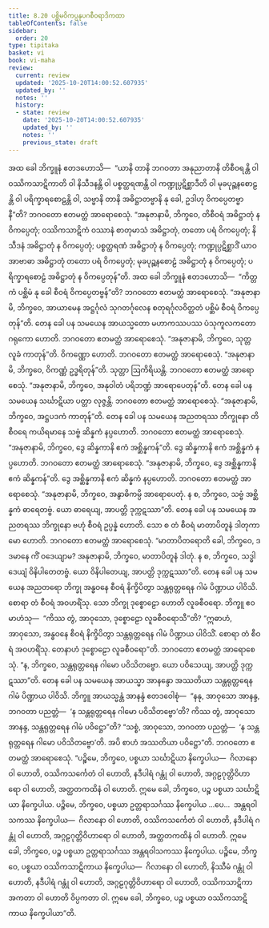 ```yaml
---
title: 8.20 ပစ္ဆိမဝိကပ္ပနုပဂစီဝရာဒိကထာ
tableOfContents: false
sidebar:
  order: 20
type: tipitaka
basket: vi
book: vi-maha
review:
  current: review
  updated: '2025-10-20T14:00:52.607935'
  updated_by: ''
  notes: ''
  history:
  - state: review
    date: '2025-10-20T14:00:52.607935'
    updated_by: ''
    notes: ''
    previous_state: draft
---
```



<DynamicBreadcrumb />


<ReviewStatus review={frontmatter.review} showDetails={true} />

<HypothesisAnnotation frontmatter={frontmatter} />

<Division number="358" book="vi-maha" e="ch" v="3" p="411">

<Paragraph number="1679" book="vi-maha">
အထ ခေါ ဘိက္ခူနံ ဧတဒဟောသိ—  “ယာနိ တာနိ ဘဂဝတာ အနုညာတာနိ တိစီဝရန္တိ ဝါ ဝဿိကသာဋိကာတိ ဝါ နိသီဒနန္တိ ဝါ ပစ္စတ္ထရဏန္တိ ဝါ ကဏ္ဍုပ္ပဋိစ္ဆာဒီတိ ဝါ မုခပုဉ္ဆနစောဠန္တိ ဝါ ပရိက္ခာရစောဠန္တိ ဝါ, သဗ္ဗာနိ တာနိ အဓိဋ္ဌာတဗ္ဗာနိ နု ခေါ, ဥဒါဟု ဝိကပ္ပေတဗ္ဗာနီ”တိ? ဘဂဝတော ဧတမတ္ထံ အာရောစေသုံ. “အနုဇာနာမိ, ဘိက္ခဝေ, တိစီဝရံ အဓိဋ္ဌာတုံ န ဝိကပ္ပေတုံ; ဝဿိကသာဋိကံ ဝဿာနံ စာတုမာသံ အဓိဋ္ဌာတုံ, တတော ပရံ ဝိကပ္ပေတုံ; နိသီဒနံ အဓိဋ္ဌာတုံ န ဝိကပ္ပေတုံ; ပစ္စတ္ထရဏံ အဓိဋ္ဌာတုံ န ဝိကပ္ပေတုံ; ကဏ္ဍုပ္ပဋိစ္ဆာဒိံ ယာဝ အာဗာဓာ အဓိဋ္ဌာတုံ တတော ပရံ ဝိကပ္ပေတုံ; မုခပုဉ္ဆနစောဠံ အဓိဋ္ဌာတုံ န ဝိကပ္ပေတုံ; ပရိက္ခာရစောဠံ အဓိဋ္ဌာတုံ န ဝိကပ္ပေတုန်”တိ.
</Paragraph>

<Paragraph number="1680" book="vi-maha">
အထ ခေါ ဘိက္ခူနံ ဧတဒဟောသိ—  “ကိတ္တကံ ပစ္ဆိမံ နု ခေါ စီဝရံ ဝိကပ္ပေတဗ္ဗန်”တိ? ဘဂဝတော ဧတမတ္ထံ အာရောစေသုံ. “အနုဇာနာမိ, ဘိက္ခဝေ, အာယာမေန အဋ္ဌင်္ဂုလံ သုဂတင်္ဂုလေန စတုရင်္ဂုလဝိတ္ထတံ ပစ္ဆိမံ စီဝရံ ဝိကပ္ပေတုန်”တိ.
</Paragraph>

</Division>
<Division number="359" book="vi-maha" e="ch" v="3" p="412">

<Paragraph number="1681" book="vi-maha">
တေန ခေါ ပန သမယေန အာယသ္မတော မဟာကဿပဿ ပံသုကူလကတော ဂရုကော ဟောတိ. ဘဂဝတော ဧတမတ္ထံ အာရောစေသုံ. “အနုဇာနာမိ, ဘိက္ခဝေ, သုတ္တလူခံ ကာတုန်”တိ. ဝိကဏ္ဏော ဟောတိ. ဘဂဝတော ဧတမတ္ထံ အာရောစေသုံ. “အနုဇာနာမိ, ဘိက္ခဝေ, ဝိကဏ္ဏံ ဥဒ္ဓရိတုန်”တိ. သုတ္တာ ဩကိရိယန္တိ. ဘဂဝတော ဧတမတ္ထံ အာရောစေသုံ. “အနုဇာနာမိ, ဘိက္ခဝေ, အနုဝါတံ ပရိဘဏ္ဍံ အာရောပေတုန်”တိ.
</Paragraph>

<Paragraph number="1682" book="vi-maha">
တေန ခေါ ပန သမယေန သင်္ဃာဋိယာ ပတ္တာ လုဇ္ဇန္တိ. ဘဂဝတော ဧတမတ္ထံ အာရောစေသုံ. “အနုဇာနာမိ, ဘိက္ခဝေ, အဋ္ဌပဒကံ ကာတုန်”တိ.
</Paragraph>

</Division>
<Division number="360" book="vi-maha" e="ch" v="3" p="412">

<Paragraph number="1683" book="vi-maha">
တေန ခေါ ပန သမယေန အညတရဿ ဘိက္ခုနော တိစီဝရေ ကယိရမာနေ သဗ္ဗံ ဆိန္နကံ နပ္ပဟောတိ. ဘဂဝတော ဧတမတ္ထံ အာရောစေသုံ. “အနုဇာနာမိ, ဘိက္ခဝေ, ဒွေ ဆိန္နကာနိ ဧကံ အစ္ဆိန္နကန်”တိ.
</Paragraph>

<Paragraph number="1684" book="vi-maha">
ဒွေ ဆိန္နကာနိ ဧကံ အစ္ဆိန္နကံ နပ္ပဟောတိ. ဘဂဝတော ဧတမတ္ထံ အာရောစေသုံ. “အနုဇာနာမိ, ဘိက္ခဝေ, ဒွေ အစ္ဆိန္နကာနိ ဧကံ ဆိန္နကန်”တိ.
</Paragraph>

<Paragraph number="1685" book="vi-maha">
ဒွေ အစ္ဆိန္နကာနိ ဧကံ ဆိန္နကံ နပ္ပဟောတိ. ဘဂဝတော ဧတမတ္ထံ အာရောစေသုံ. “အနုဇာနာမိ, ဘိက္ခဝေ, အနွာဓိကမ္ပိ အာရောပေတုံ. န စ, ဘိက္ခဝေ, သဗ္ဗံ အစ္ဆိန္နကံ ဓာရေတဗ္ဗံ. ယော ဓာရေယျ, အာပတ္တိ ဒုက္ကဋဿာ”တိ.
</Paragraph>

</Division>
<Division number="361" book="vi-maha" e="ch" v="3" p="412">

<Paragraph number="1686" book="vi-maha">
တေန ခေါ ပန သမယေန အညတရဿ ဘိက္ခုနော ဗဟုံ စီဝရံ ဥပ္ပန္နံ ဟောတိ. သော စ တံ စီဝရံ မာတာပိတူနံ ဒါတုကာမော ဟောတိ. ဘဂဝတော ဧတမတ္ထံ အာရောစေသုံ. “မာတာပိတရောတိ ခေါ, ဘိက္ခဝေ, ဒဒမာနေ ကိံ ဝဒေယျာမ? အနုဇာနာမိ, ဘိက္ခဝေ, မာတာပိတူနံ ဒါတုံ. န စ, ဘိက္ခဝေ, သဒ္ဓါဒေယျံ ဝိနိပါတေတဗ္ဗံ. ယော ဝိနိပါတေယျ, အာပတ္တိ ဒုက္ကဋဿာ”တိ.
</Paragraph>

</Division>
<Division number="362" book="vi-maha" e="ch" v="3" p="413">

<Paragraph number="1687" book="vi-maha">
တေန ခေါ ပန သမယေန အညတရော ဘိက္ခု အန္ဓဝနေ စီဝရံ နိက္ခိပိတွာ သန္တရုတ္တရေန ဂါမံ ပိဏ္ဍာယ ပါဝိသိ. စောရာ တံ စီဝရံ အဝဟရိံသု. သော ဘိက္ခု ဒုစ္စောဠော ဟောတိ လူခစီဝရော. ဘိက္ခူ ဧဝမာဟံသု—  “ကိဿ တွံ, အာဝုသော, ဒုစ္စောဠော လူခစီဝရောသီ”တိ? “ဣဓာဟံ, အာဝုသော, အန္ဓဝနေ စီဝရံ နိက္ခိပိတွာ သန္တရုတ္တရေန ဂါမံ ပိဏ္ဍာယ ပါဝိသိံ. စောရာ တံ စီဝရံ အဝဟရိံသု. တေနာဟံ ဒုစ္စောဠော လူခစီဝရော”တိ. ဘဂဝတော ဧတမတ္ထံ အာရောစေသုံ. “န, ဘိက္ခဝေ, သန္တရုတ္တရေန ဂါမော ပဝိသိတဗ္ဗော. ယော ပဝိသေယျ, အာပတ္တိ ဒုက္ကဋဿာ”တိ.
</Paragraph>

<Paragraph number="1688" book="vi-maha">
တေန ခေါ ပန သမယေန အာယသ္မာ အာနန္ဒော အဿတိယာ သန္တရုတ္တရေန ဂါမံ ပိဏ္ဍာယ ပါဝိသိ. ဘိက္ခူ အာယသ္မန္တံ အာနန္ဒံ ဧတဒဝေါစုံ—  “နနု, အာဝုသော အာနန္ဒ, ဘဂဝတာ ပညတ္တံ—  ‘န သန္တရုတ္တရေန ဂါမော ပဝိသိတဗ္ဗော’တိ? ကိဿ တွံ, အာဝုသော အာနန္ဒ, သန္တရုတ္တရေန ဂါမံ ပဝိဋ္ဌော”တိ? “သစ္စံ, အာဝုသော, ဘဂဝတာ ပညတ္တံ—  ‘န သန္တရုတ္တရေန ဂါမော ပဝိသိတဗ္ဗော’တိ. အပိ စာဟံ အဿတိယာ ပဝိဋ္ဌော”တိ. ဘဂဝတော ဧတမတ္ထံ အာရောစေသုံ.
</Paragraph>

<Paragraph number="1689" book="vi-maha">
“ပဉ္စိမေ, ဘိက္ခဝေ, ပစ္စယာ သင်္ဃာဋိယာ နိက္ခေပါယ—  ဂိလာနော ဝါ ဟောတိ, ဝဿိကသင်္ကေတံ ဝါ ဟောတိ, နဒီပါရံ ဂန္တုံ ဝါ ဟောတိ, အဂ္ဂဠဂုတ္တိဝိဟာရော ဝါ ဟောတိ, အတ္ထတကထိနံ ဝါ ဟောတိ. ဣမေ ခေါ, ဘိက္ခဝေ, ပဉ္စ ပစ္စယာ သင်္ဃာဋိယာ နိက္ခေပါယ.
</Paragraph>

<Paragraph number="1690" book="vi-maha">
ပဉ္စိမေ, ဘိက္ခဝေ, ပစ္စယာ ဥတ္တရာသင်္ဂဿ နိက္ခေပါယ …ပေ…  အန္တရဝါသကဿ နိက္ခေပါယ—  ဂိလာနော ဝါ ဟောတိ, ဝဿိကသင်္ကေတံ ဝါ ဟောတိ, နဒီပါရံ ဂန္တုံ ဝါ ဟောတိ, အဂ္ဂဠဂုတ္တိဝိဟာရော ဝါ ဟောတိ, အတ္ထတကထိနံ ဝါ ဟောတိ. ဣမေ ခေါ, ဘိက္ခဝေ, ပဉ္စ ပစ္စယာ ဥတ္တရာသင်္ဂဿ အန္တရဝါသကဿ နိက္ခေပါယ.
</Paragraph>

<Paragraph number="1691" book="vi-maha">
ပဉ္စိမေ, ဘိက္ခဝေ, ပစ္စယာ ဝဿိကသာဋိကာယ နိက္ခေပါယ—  ဂိလာနော ဝါ ဟောတိ, နိဿီမံ ဂန္တုံ ဝါ ဟောတိ, နဒီပါရံ ဂန္တုံ ဝါ ဟောတိ, အဂ္ဂဠဂုတ္တိဝိဟာရော ဝါ ဟောတိ, ဝဿိကသာဋိကာ အကတာ ဝါ ဟောတိ ဝိပ္ပကတာ ဝါ. ဣမေ ခေါ, ဘိက္ခဝေ, ပဉ္စ ပစ္စယာ ဝဿိကသာဋိကာယ နိက္ခေပါယာ”တိ.
</Paragraph>
</Division>